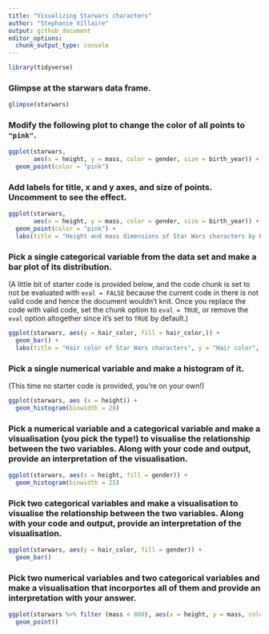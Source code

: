 ```yaml
---
title: "Visualizing Starwars characters"
author: "Stephanie Villaire"
output: github_document
editor_options: 
  chunk_output_type: console
---
```


```r
library(tidyverse)
```

### Glimpse at the starwars data frame.

```r
glimpse(starwars)
```

### Modify the following plot to change the color of all points to `"pink"`.

```r
ggplot(starwars, 
       aes(x = height, y = mass, color = gender, size = birth_year)) +
  geom_point(color = "pink")
```

### Add labels for title, x and y axes, and size of points. Uncomment to see the effect.

```r
ggplot(starwars, 
       aes(x = height, y = mass, color = gender, size = birth_year)) +
  geom_point(color = "pink") +
  labs(title = "Height and mass dimensions of Star Wars characters by birth year", x = "Height (cm)", y = "Weight (kg)", size = "Birth Year")
```

### Pick a single categorical variable from the data set and make a bar plot of its distribution.

(A little bit of starter code is provided below, and the code chunk is set to not be evaluated with `eval = FALSE` because the current code in there is not valid code and hence the document wouldn't knit. Once you replace the code with valid code, set the chunk option to `eval = TRUE`, or remove the `eval` option altogether since it's set to `TRUE` by default.)

```r
ggplot(starwars, aes(y = hair_color, fill = hair_color,)) +
  geom_bar() +
  labs(title = "Hair color of Star Wars characters", y = "Hair color", fill = " ", x = " ")
```

### Pick a single numerical variable and make a histogram of it.

(This time no starter code is provided, you're on your own!)

```r
ggplot(starwars, aes (x = height)) +
  geom_histogram(binwidth = 20)
```

### Pick a numerical variable and a categorical variable and make a visualisation (you pick the type!) to visualise the relationship between the two variables. Along with your code and output, provide an interpretation of the visualisation.

```r
ggplot(starwars, aes(x = height, fill = gender)) +
  geom_histogram(binwidth = 25)
```

### Pick two categorical variables and make a visualisation to visualise the relationship between the two variables. Along with your code and output, provide an interpretation of the visualisation.

```r
ggplot(starwars, aes(y = hair_color, fill = gender)) +
  geom_bar()
```

### Pick two numerical variables and two categorical variables and make a visualisation that incorportes all of them and provide an interpretation with your answer.

```r
ggplot(starwars %>% filter (mass < 800), aes(x = height, y = mass, color = hair_color, shape = gender)) +
  geom_point()
```
